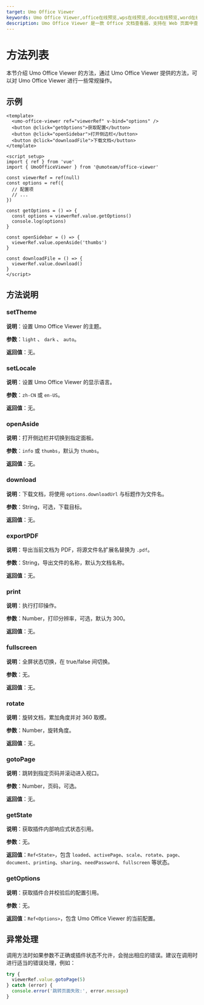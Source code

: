 ```yaml
---
target: Umo Office Viewer
keywords: Umo Office Viewer,office在线预览,wps在线预览,docx在线预览,word在线预览,pdf在线预览
description: Umo Office Viewer 是一款 Office 文档查看器，支持在 Web 页面中查看 40 余种主流的办公文档。
---
```


# 方法列表

本节介绍 Umo Office Viewer 的方法，通过 Umo Office Viewer 提供的方法，可以对 Umo Office Viewer 进行一些常规操作。

## 示例

```vue
<template>
  <umo-office-viewer ref="viewerRef" v-bind="options" />
  <button @click="getOptions">获取配置</button>
  <button @click="openSidebar">打开侧边栏</button>
  <button @click="downloadFile">下载文档</button>
</template>

<script setup>
import { ref } from 'vue'
import { UmoOfficeViewer } from '@umoteam/office-viewer'

const viewerRef = ref(null)
const options = ref({
  // 配置项
  // ...
})

const getOptions = () => {
  const options = viewerRef.value.getOptions()
  console.log(options)
}

const openSidebar = () => {
  viewerRef.value.openAside('thumbs')
}

const downloadFile = () => {
  viewerRef.value.download()
}
</script>
```

## 方法说明

### setTheme

**说明**：设置 Umo Office Viewer 的主题。

**参数**：`light` 、 `dark` 、 `auto`。

**返回值**：无。

### setLocale

**说明**：设置 Umo Office Viewer 的显示语言。

**参数**：`zh-CN` 或 `en-US`。

**返回值**：无。

### openAside

**说明**：打开侧边栏并切换到指定面板。

**参数**：`info` 或 `thumbs`，默认为 `thumbs`。

**返回值**：无。

### download

**说明**：下载文档，将使用 `options.downloadUrl` 与标题作为文件名。

**参数**：String，可选，下载目标。

**返回值**：无。

### exportPDF

**说明**：导出当前文档为 PDF，将源文件名扩展名替换为 `.pdf`。

**参数**：String，导出文件的名称，默认为文档名称。

**返回值**：无。

### print

**说明**：执行打印操作。

**参数**：Number，打印分辨率，可选，默认为 300。

**返回值**：无。

### fullscreen

**说明**：全屏状态切换，在 true/false 间切换。

**参数**：无。

**返回值**：无。

### rotate

**说明**：旋转文档，累加角度并对 360 取模。

**参数**：Number，旋转角度。

**返回值**：无。

### gotoPage

**说明**：跳转到指定页码并滚动进入视口。

**参数**：Number，页码，可选。

**返回值**：无。

### getState

**说明**：获取插件内部响应式状态引用。

**参数**：无。

**返回值**：`Ref<State>`，包含 `loaded`、`activePage`、`scale`、`rotate`、`page`、`document`、`printing`、`sharing`、`needPassword`、`fullscreen` 等状态。

### getOptions

**说明**：获取插件合并校验后的配置引用。

**参数**：无。

**返回值**：`Ref<Options>`，包含 Umo Office Viewer 的当前配置。

## 异常处理

调用方法时如果参数不正确或插件状态不允许，会抛出相应的错误。建议在调用时进行适当的错误处理，例如：

```javascript
try {
  viewerRef.value.gotoPage(5)
} catch (error) {
  console.error('跳转页面失败:', error.message)
}
```
